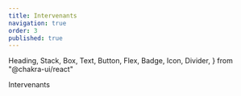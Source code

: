 ```yaml
---
title: Intervenants
navigation: true
order: 3
published: true
---
```


  Heading,
  Stack,
  Box,
  Text,
  Button,
  Flex,
  Badge,
  Icon,
  Divider,
} from "@chakra-ui/react"

<Stack >
  <Heading as="h1" mb={8}>
    Intervenants
  </Heading>
  <Speakers />
</Stack>

<Divider my="8" />

<SponsorsList />